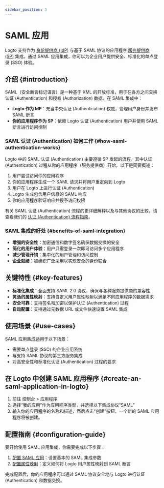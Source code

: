```yaml
---
sidebar_position: 3
---
```


# SAML 应用

Logto 支持作为 [身份提供商 (IdP)](https://auth.wiki/identity-provider) 与基于 SAML 协议的应用程序 [服务提供商 (SP)](https://auth.wiki/service-provider) 集成。通过 SAML 应用集成，你可以为企业用户提供安全、标准化的单点登录 (SSO) 体验。

## 介绍 \{#introduction}

SAML（安全断言标记语言）是一种基于 XML 的开放标准，用于在各方之间交换认证 (Authentication) 和授权 (Authorization) 数据。在 SAML 集成中：

- **Logto 作为 IdP**：充当中央认证 (Authentication) 权威，管理用户身份并发布 SAML 断言
- **你的应用程序作为 SP**：依赖 Logto 认证 (Authentication) 用户并使用 SAML 断言进行访问控制

### SAML 认证 (Authentication) 如何工作 \{#how-saml-authentication-works}

Logto 中的 SAML 认证 (Authentication) 主要遵循 SP 发起的流程，其中认证 (Authentication) 过程从你的应用程序（服务提供商）开始。以下是简要概述：

1. 用户尝试访问你的应用程序
2. 你的应用程序生成一个 SAML 请求并将用户重定向到 Logto
3. 用户在 Logto 上进行认证 (Authentication)
4. Logto 生成包含用户信息的 SAML 响应
5. 你的应用程序验证响应并授予访问权限

有关 SAML 认证 (Authentication) 流程的更详细解释以及与其他协议的比较，请查看我们的 [认证 (Authentication) 流程指南](/integrate-logto/integrate-logto-into-your-application/understand-authentication-flow.mdx#saml-authentication-flow)。

### SAML 集成的好处 \{#benefits-of-saml-integration}

- **增强的安全性**：加密通信和数字签名确保数据交换的安全
- **简化的用户体验**：用户只需登录一次即可访问多个应用程序
- **减少管理开销**：集中化的用户管理和访问控制
- **企业就绪**：被组织广泛采用以实现安全的身份联合

## 关键特性 \{#key-features}

- **标准化集成**：全面支持 SAML 2.0 协议，确保与各种服务提供商的兼容性
- **灵活的属性映射**：支持自定义用户属性映射以满足不同应用程序的数据需求
- **安全可靠**：支持签名和加密以保护认证 (Authentication) 过程
- **自动配置**：支持通过元数据 URL 或文件快速设置 SAML 集成

## 使用场景 \{#use-cases}

SAML 应用集成适用于以下场景：

- 需要单点登录 (SSO) 的企业应用系统
- 与支持 SAML 协议的第三方服务集成
- 对高安全性和标准化认证 (Authentication) 过程的要求

## 在 Logto 中创建 SAML 应用程序 \{#create-an-saml-application-in-logto}

1. 前往 <CloudLink to="/applications">控制台 > 应用程序</CloudLink>
2. 选择“我的应用”作为应用程序类型，并选择以下集成协议“SAML”
3. 输入你的应用程序的名称和描述，然后点击“创建”按钮。一个新的 SAML 应用程序将被创建。

## 配置指南 \{#configuration-guide}

要开始使用 SAML 应用集成，你需要完成以下步骤：

1. [配置 SAML 应用](/integrate-logto/saml-app/setup.mdx)：设置基本的 SAML 集成参数
2. [配置属性映射](/integrate-logto/saml-app/attribute-mapping.mdx)：定义如何将 Logto 用户属性映射到 SAML 断言

完成配置后，你的应用程序可以通过 SAML 协议安全地与 Logto 进行认证 (Authentication) 和数据交换。